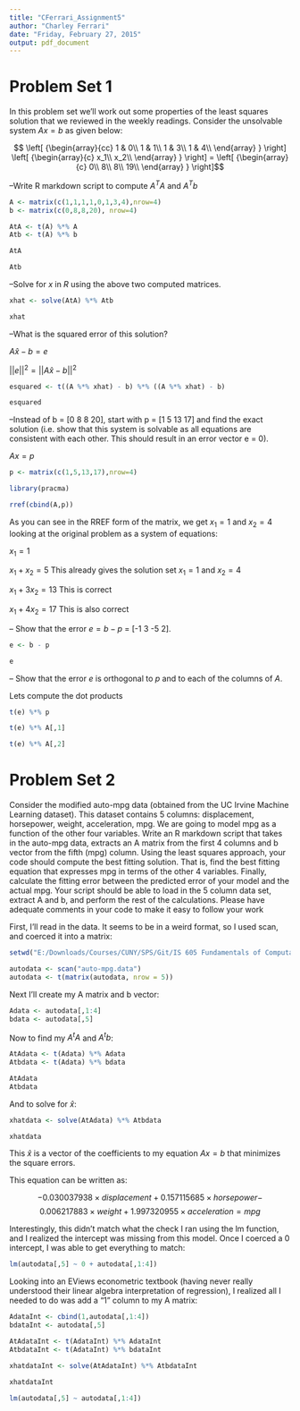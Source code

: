 ---
title: "CFerrari_Assignment5"
author: "Charley Ferrari"
date: "Friday, February 27, 2015"
output: pdf_document
---


Problem Set 1
============

In this problem set we'll work out some properties of the least squares solution that we reviewed in the weekly readings. Consider the unsolvable system $Ax = b$ as given below:

$$
\left[ {\begin{array}{cc}
1 & 0\\
1 & 1\\
1 & 3\\
1 & 4\\
\end{array} } \right]
\left[ {\begin{array}{c}
x_1\\
x_2\\
\end{array} } \right]
=
\left[ {\begin{array}{c}
0\\
8\\
8\\
19\\
\end{array} } \right]$$

--Write R markdown script to compute $A^T A$ and $A^T b$

```{r}

A <- matrix(c(1,1,1,1,0,1,3,4),nrow=4)
b <- matrix(c(0,8,8,20), nrow=4)

AtA <- t(A) %*% A
Atb <- t(A) %*% b

AtA

Atb


```

--Solve for $x$ in $R$ using the above two computed matrices.

```{r}


xhat <- solve(AtA) %*% Atb

xhat

```

--What is the squared error of this solution?

$A \hat x - b = e$

$||e||^2 = ||A \hat x - b||^2$

```{r}

esquared <- t((A %*% xhat) - b) %*% ((A %*% xhat) - b)

esquared

```

--Instead of b = [0 8 8 20], start with p = [1 5 13 17] and find the exact solution
(i.e. show that this system is solvable as all equations are consistent with each
other. This should result in an error vector e = 0).

$Ax = p$

```{r}

p <- matrix(c(1,5,13,17),nrow=4)

library(pracma)

rref(cbind(A,p))

```

As you can see in the RREF form of the matrix, we get $x_1 = 1$ and $x_2 = 4$
looking at the original problem as a system of equations:

$x_1 = 1$

$x_1 + x_2 = 5$ This already gives the solution set $x_1 = 1$ and $x_2 = 4$

$x_1 + 3x_2 = 13$ This is correct

$x_1 + 4x_2 = 17$ This is also correct

-- Show that the error $e = b - p$ = [-1 3 -5 2].

```{r}

e <- b - p

e

```

-- Show that the error $e$ is orthogonal to $p$ and to each of the columns of $A$.

Lets compute the dot products

```{r}

t(e) %*% p

t(e) %*% A[,1]

t(e) %*% A[,2]

```


Problem Set 2
============


Consider the modified auto-mpg data (obtained from the UC Irvine Machine Learning
dataset). This dataset contains 5 columns: displacement, horsepower, weight, acceleration,
mpg. We are going to model mpg as a function of the other four variables.
Write an R markdown script that takes in the auto-mpg data, extracts an A matrix
from the first 4 columns and b vector from the fifth (mpg) column. Using the least squares
approach, your code should compute the best fitting solution. That is, find the best fitting
equation that expresses mpg in terms of the other 4 variables. Finally, calculate the fitting
error between the predicted error of your model and the actual mpg. Your script should
be able to load in the 5 column data set, extract A and b, and perform the rest of the
calculations. Please have adequate comments in your code to make it easy to follow your
work

First, I'll read in the data.
It seems to be in a weird format, so I used scan, and coerced it into a matrix:

```{r}

setwd("E:/Downloads/Courses/CUNY/SPS/Git/IS 605 Fundamentals of Computational Mathematics/Assignment 5")

autodata <- scan("auto-mpg.data")
autodata <- t(matrix(autodata, nrow = 5))

```

Next I'll create my A matrix and b vector:

```{r}

Adata <- autodata[,1:4]
bdata <- autodata[,5]

```

Now to find my $A^t A$ and $A^t b$:

```{r}
AtAdata <- t(Adata) %*% Adata
Atbdata <- t(Adata) %*% bdata

AtAdata
Atbdata

```



And to solve for $\hat x$:

```{r}

xhatdata <- solve(AtAdata) %*% Atbdata

xhatdata

```

This $\hat x$ is a vector of the coefficients to my equation $Ax = b$ that minimizes
the square errors.

This equation can be written as:

$$-0.030037938 \times displacement + 0.157115685 \times horsepower -$$
$$0.006217883 \times weight + 1.997320955 \times acceleration = mpg$$

Interestingly, this didn't match what the check I ran using the lm function, and I realized
the intercept was missing from this model. Once I coerced a 0 intercept, I was able to get
everything to match:

```{r}

lm(autodata[,5] ~ 0 + autodata[,1:4])

```

Looking into an EViews econometric textbook (having never really understood their linear
algebra interpretation of regression), I realized all I needed to do was add a "1" column
to my A matrix:

```{r}
AdataInt <- cbind(1,autodata[,1:4])
bdataInt <- autodata[,5]

AtAdataInt <- t(AdataInt) %*% AdataInt
AtbdataInt <- t(AdataInt) %*% bdataInt

xhatdataInt <- solve(AtAdataInt) %*% AtbdataInt

xhatdataInt

lm(autodata[,5] ~ autodata[,1:4])

```

